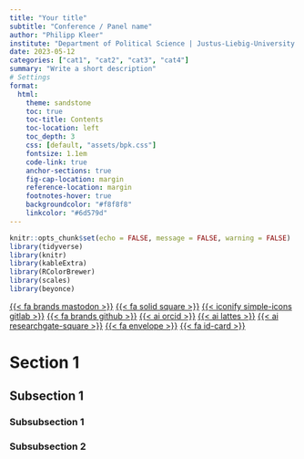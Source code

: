 ```yaml
---
title: "Your title"
subtitle: "Conference / Panel name"
author: "Philipp Kleer"
institute: "Department of Political Science | Justus-Liebig-University Giessen" 
date: 2023-05-12
categories: ["cat1", "cat2", "cat3", "cat4"]
summary: "Write a short description"
# Settings
format:
  html:
    theme: sandstone
    toc: true
    toc-title: Contents
    toc-location: left
    toc_depth: 3
    css: [default, "assets/bpk.css"]
    fontsize: 1.1em
    code-link: true
    anchor-sections: true
    fig-cap-location: margin
    reference-location: margin
    footnotes-hover: true
    backgroundcolor: "#f8f8f8"
    linkcolor: "#6d579d"
---
```


```r
knitr::opts_chunk$set(echo = FALSE, message = FALSE, warning = FALSE)
library(tidyverse)
library(knitr)
library(kableExtra)
library(RColorBrewer)
library(scales)
library(beyonce)
```

::: {.social}
[{{< fa brands mastodon >}}](https://polsci.social/@philk){.mastodon} [{{< fa solid square >}}](https://bsky.app/profile/phil-k.bsky.social){.bluesky} [{{< iconify simple-icons gitlab >}}](https://gitlab.com/bpkleer){.gitlab} [{{< fa brands github >}}](https://github.com/bpkleer){.github} [{{< ai orcid >}}](https://orcid.org/0000-0003-1935-387X){.orcid} [{{< ai lattes >}}](http://lattes.cnpq.br/4785970328498860){.lattes} [{{< ai researchgate-square >}}](https://www.researchgate.net/profile/Philipp-Kleer){.researchgate} [{{< fa envelope >}}](mailto:philipp.kleer@sowi.uni-giessen.de){.email} [{{< fa id-card >}} ](https://bpkleer.github.io/en){.website}
:::

# Section 1

## Subsection 1

### Subsubsection 1

### Subsubsection 2
